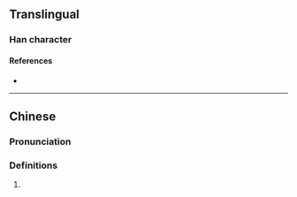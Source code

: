 {{character info/new}}
==Translingual==

===Han character===
{{Han char|rn=75|rad=木|as=09|sn=13|four=47920|canj=DAIL|ids=⿰木即}}

====References====
* {{Han ref|kx=0539.160|dkj=15134|dj=0927.020|hdz=21251.130|uh=6956|ud=26966|bh=D5B8|bd=54712}}

----

==Chinese==
{{zh-forms}}

===Pronunciation===
{{zh-pron
|m=zhì
|c=zit3
|mc=y
|oc=y
}}

===Definitions===
{{zh-hanzi}}

# {{defn|lang=zh}}